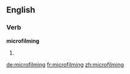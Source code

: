 ==English==

===Verb===
'''microfilming'''

# {{present participle of|[[microfilm]]}}

[[de:microfilming]]
[[fr:microfilming]]
[[zh:microfilming]]